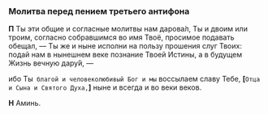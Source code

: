 <div id="antifon3"> </div>

### Молитва перед пением третьего антифона

**П** Ты эти общие и согласные молитвы нам даро­ва́л, Ты и двоим или троим, согласно собравшимся во
имя Твоё, просимое подавать обещал, — Ты же и ныне исполни на пользу прошения слуг Твоих:
подай нам в нынешнем веке познание Твоей Истины, а в будущем Жизнь вечную дару́й, —

ибо Ты` благой и человеколюбивый Бог и мы` вос­сылаем славу Те­бе,
**[**`Отца и Сына и Святого Духа,`**]** ныне и всегда и во веки веков.

**Н** Аминь.